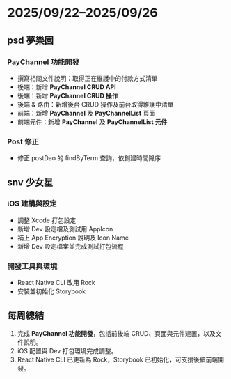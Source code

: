 
# 2025/09/22–2025/09/26

<GitBarChart data={stats} />

## psd 夢樂園

### PayChannel 功能開發

- 撰寫相關文件說明：取得正在維護中的付款方式清單
- 後端：新增 **PayChannel CRUD API**
- 後端：新增 **PayChannel CRUD 操作**
- 後端 & 路由：新增後台 CRUD 操作及前台取得維護中清單
- 前端：新增 **PayChannel** 及 **PayChannelList** 頁面
- 前端元件：新增 **PayChannel** 及 **PayChannelList 元件**

### Post 修正

- 修正 postDao 的 findByTerm 查詢，依創建時間降序

## snv 少女星

### iOS 建構與設定

- 調整 Xcode 打包設定
- 新增 Dev 設定檔及測試用 AppIcon
- 補上 App Encryption 說明及 Icon Name
- 新增 Dev 設定檔案並完成測試打包流程

### 開發工具與環境

- React Native CLI 改用 Rock
- 安裝並初始化 Storybook

## 每周總結

1. 完成 **PayChannel 功能開發**，包括前後端 CRUD、頁面與元件建置，以及文件說明。
2. iOS 配置與 Dev 打包環境完成調整。
3. React Native CLI 已更新為 Rock，Storybook 已初始化，可支援後續前端開發。
